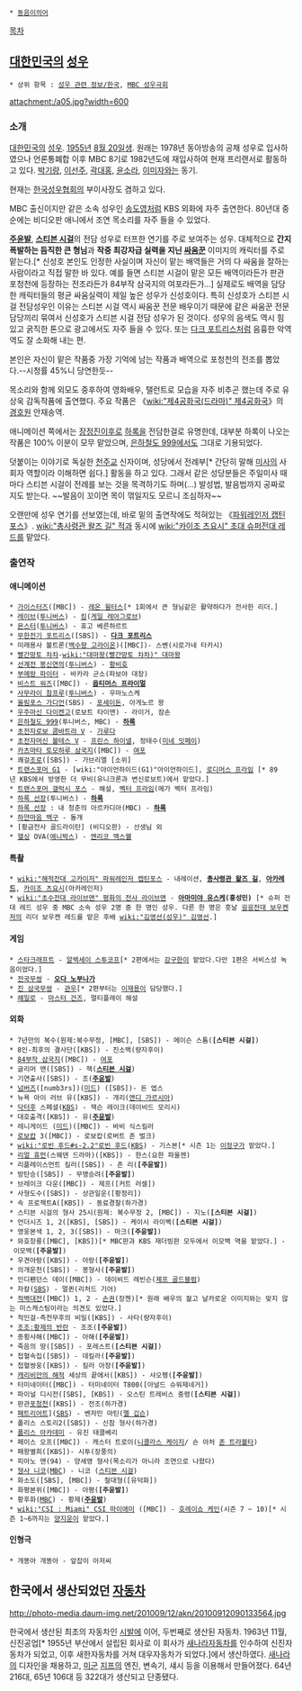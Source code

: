  * [[동음이의어]]

[[목차]]

== [[대한민국]]의 [[성우]] ==
 * 상위 항목 : [[성우 관련 정보/한국]], [[MBC 성우극회]]

attachment:/a05.jpg?width=600

=== 소개 ===
[[대한민국]]의 [[성우]]. [[1955년]] [[8월 20일]]생. 원래는 1978년 동아방송의 공채 성우로 입사하였으나 언론통폐합 이후 MBC 8기로 1982년도에 재입사하여 현재 프리랜서로 활동하고 있다. [[박기량]], [[이선주]], [[곽대홍]], [[윤소라]], [[이미자]]와는 동기.

현재는 [[한국성우협회]]의 부이사장도 겸하고 있다.

MBC 출신이지만 같은 소속 성우인 [[송도영]]처럼 KBS 외화에 자주 출연한다. 80년대 중순에는 비디오판 애니에서 조연 목소리를 자주 들을 수 있었다.

'''[[주윤발]]''', '''[[스티븐 시걸]]'''의 전담 성우로 터프한 연기를 주로 보여주는 성우. 대체적으로 '''간지 폭발하는 듬직한 큰 형님'''과 '''작중 최강자급 실력을 지닌 [[싸움꾼]]''' 이미지의 캐릭터를 주로 맡는다.[* 신성호 본인도 인정한 사실이며 자신이 맡는 배역들은 거의 다 싸움을 잘하는 사람이라고 직접 말한 바 있다. 예를 들면 스티븐 시걸이 맡은 모든 배역이라든가 판관 포청천에 등장하는 전조라든가 84부작 삼국지의 여포라든가...] 실제로도 배역을 담당한 캐릭터들의 평균 싸움실력이 제일 높은 성우가 신성호이다. 특히 신성호가 스티븐 시걸 전담성우인 이유는 스티븐 시걸 역시 싸움꾼 전문 배우이기 때문에 같은 싸움꾼 전문 담당끼리 묶여서 신성호가 스티븐 시걸 전담 성우가 된 것이다. 성우의 음색도 역시 힘 있고 굵직한 톤으로 광고에서도 자주 들을 수 있다. 또는 [[다크 포트리스]]처럼 음흉한 악역 역도 잘 소화해 내는 편.

본인은 자신이 맡은 작품중 가장 기억에 남는 작품과 배역으로 포청천의 전조를 뽑았다.--시청률 45%니 당연한듯--

목소리와 함께 외모도 중후하여 영화배우, 탤런트로 모습을 자주 비추곤 했는데 주로 유상욱 감독작품에 출연했다. 주요 작품은 《[[wiki:"제4공화국(드라마)" 제4공화국]]》의 [[경호원]] 안재송역.

애니메이션 쪽에서는 [[장정진]]이후로 [[하록]]을 전담한걸로 유명한데, 대부분 하록이 나오는 작품은 100% 이분이 모무 맡았으며, [[은하철도 999]]에서도 그대로 기용되었다.

덧붙이는 이야기로 독실한 [[천주교]] 신자이며, 성당에서 전례부[* 간단히 말해 [[미사]]의 사회자 역할이라 이해하면 쉽다.] 활동을 하고 있다. 그래서 같은 성당분들은 주일미사 때마다 스티븐 시걸이 전례를 보는 것을 목격하기도 하며(...) 발성법, 발음법까지 공짜로 지도 받는다. ~~발음이 꼬이면 목이 꺾일지도 모르니 조심하자~~

오랜만에 성우 연기를 선보였는데, 바로 밑의 출연작에도 적혀있는 《[[파워레인저 캡틴포스]]》. [[wiki:"총사령관 왈즈 길" 적]]과 동시에 [[wiki:"카이조 츠요시" 초대 슈퍼전대 레드]]를 맡았다.
=== 출연작 ===
==== 애니메이션 ====
 * [[가이스터즈]]([MBC]) - [[레온 윌터스]][* 1회에서 큰 형님같은 활약하다가 전사한 리더.]
 * [[레이브(만화)|레이브]]([[투니버스]]) - [[킹]]([[게일 레아그로브]])
 * [[몬스터(만화)|몬스터]]([[투니버스]]) - 휴고 베른하르트
 * [[무한전기 포트리스]]([SBS]) - '''[[다크 포트리스]]'''
 * 미래용사 볼트론([[백수왕 고라이온]])([MBC])- 스벤(시로가네 타카시)
 * [[빨간망토 차차]]-[[wiki:"대마왕(빨간망토 차차)" 대마왕]]
 * [[선계전 봉신연의]]([[투니버스]]) - [[황비호]]
 * [[부메랑 파이터]] - 바카라 군소(파보야 대장)
 * [[비스트 워즈]]([MBC]) - '''[[옵티머스 프라이멀]]'''
 * [[사무라이 참프루]]([[투니버스]]) - 우마노스케
 * [[올림포스 가디언]](SBS) - [[포세이돈]], 아게노르 왕
 * [[우주마신 다이켄고]](로보트 타이맨) - 라이거, 잠손
 * [[은하철도 999]](투니버스, MBC) - '''[[하록]]'''
 * [[초전자로보 콤바트라 V]] - [[가루다(초전자로보 콤바트라 V)|가루다]]
 * [[초전자머신 볼테스 V]] - [[프린스 하이넬]], 정태수([[미네 잇페이]])
 * [[카츠마타 토모하루 삼국지]]([MBC]) - [[여포]]
 * 쾌걸[[조로]]([SBS]) - 가브리엘 [소위]
 * [[트랜스포머 G1]] - [wiki:"아이언하이드(G1)"아이언하이드], [[로디머스 프라임]] [* 89년 KBS에서 방영한 더 무비(유니크론과 변신로보트)에서 맡았다.]
 * [[트랜스포머 갤럭시 포스]] - 해설, [[벡터 프라임]](메가 벡터 프라임)
 * [[하록 선장]](투니버스) - '''[[하록]]'''
 * [[하록 선장]] : 내 청춘의 아르카디아(MBC) - '''[[하록]]'''
 * [[하얀마음 백구]] - 돌개
 * [황금전사 골드라이탄] (비디오판) - 선생님 외
 * [[헬싱]] OVA([[애니박스]]) - [[엔리코 맥스웰]] 

==== 특촬 ====
 * [[wiki:"해적전대 고카이저" 파워레인저 캡틴포스]] - 내레이션, '''[[총사령관 왈즈 길]]''', '''[[아카레드]]''', [[카이조 츠요시]](아카레인저)
 * [[wiki:"초수전대 라이브맨" 평화의 전사 라이브맨]] - '''[[아마미야 유스케]](홍성민)''' [* 슈퍼 전대 레드 성우 중 MBC 소속 성우 2명 중 한 명인 성우. 다른 한 명은 훗날 [[굉굉전대 보우켄저]]의 리더 보우켄 레드를 맡은 후배 [[wiki:"김영선(성우)" 김영선]].]

==== 게임 ====
 * [[스타크래프트]] - [[알렉세이 스투코프]][* 2편에서는 [[강구한]]이 맡았다.다만 1편은 서비스성 녹음이었다.]
 * [[전국무쌍]] - '''[[오다 노부나가]]'''
 * [[진 삼국무쌍]] - [[관우]][* 2편부터는 [[이재용]]이 담당했다.]
 * [[헤일로]] - [[마스터 건즈]], 멀티플레이 해설

==== 외화 ====
 * 7년만의 복수(원제:복수무정, [MBC], [SBS]) - 메이슨 스톰('''[스티븐 시걸]''')
 * 8인-최후의 결사단([KBS]) - 진소백(량자후이)
 * [[84부작 삼국지]]([MBC]) - [[여포]]
 * 글리머 맨([SBS]) - 잭('''[[스티븐 시걸]]''')
 * 기연출사([SBS]) - 조('''[[주윤발]]''')
 * [[넘버즈]]([numb3rs])([[미드]]) ([SBS])- 돈 엡스  
 * 뉴욕 아이 러브 유([KBS]) - 개리([[앤디 가르시아]])
 * [[닥터후]] 스페셜([[KBS]]) - 잭슨 레이크(데이비드 모리시)
 * 대호출격([KBS]) - 유('''[[주윤발]]''')
 * 레니게이드 ([[미드]])([MBC]) - 바비 식스킬러
 * [[로보캅]] 3([MBC]) - 로보캅(로버트 존 벌크)
 * [[wiki:"로빈 후드#s-2.2"로빈 후드]]([[KBS]]) - 기스본[* 시즌 1는 [[이정구]]가 맡았다.]
 * [[리얼 휴먼]](스웨덴 드라마)([KBS]) - 한스(요한 파울젠)
 * 리플레이스먼트 킬러([SBS]) - 존 리('''[주윤발]''')
 * 방탄승([SBS]) - 무명승려('''[주윤발]''')
 * 브레이크 다운([MBC]) - 제프([커트 러셀])
 * 사형도수([SBS]) - 상관일운([황정리])
 * 속 프로젝트A([KBS]) - 동료경찰(하가경)
 * 스티븐 시걸의 형사 25시(원제: 복수무정 2, [MBC]) - 지노('''[스티븐 시걸]''')
 * 언더시즈 1, 2([KBS], [SBS]) - 케이시 라이벡('''[스티븐 시걸]''')
 * 영웅본색 1, 2, 3([SBS]) - 마크('''[주윤발]''')
 * 와호장룡([MBC], [KBS])[* MBC판과 KBS 재더빙판 모두에서 이모백 역을 맡았다.] - 이모백('''[주윤발]''')
 * 우견아랑([KBS]) - 아랑('''[주윤발]''')
 * 의개운천([SBS]) - 봉형사('''[주윤발]''')
 * 인디펜던스 데이([MBC]) - 데이비드 레빈슨([[제프 골드블럼]])
 * 자칼([[SBS]]) - 멀퀸(리처드 기어)
 * [[적벽대전]]([MBC]) 1, 2 - [[손권]](장첸)[* 원래 배우의 젊고 날카로운 이미지와는 맞지 않는 미스캐스팅이라는 의견도 있었다.]
 * 적인걸-측천무후의 비밀([KBS]) - 사타(량자후이)
 * [[조조:황제의 반란]] - 조조('''[주윤발]''')
 * 종횡사해([MBC]) - 아해('''[주윤발]''')
 * 죽음의 땅([SBS]) - 포레스트('''[스티븐 시걸]''')
 * 첩혈속집([SBS]) - 데킬라('''[주윤발]''')
 * 첩혈쌍웅([KBS]) - 킬러 아장('''[주윤발]''')
 * [[캐리비안의 해적]] 세상의 끝에서([KBS]) - 샤오펭('''[주윤발]''')
 * 터미네이터([MBC]) - 터미네이터 T800([아널드 슈워제네거])
 * 파이널 디시전([SBS], [KBS]) - 오스틴 트레비스 중령('''[스티븐 시걸]''') 
 * 판관[[포청천]]([KBS]) - 전조(하가경)
 * [[패트리어트]]]([[SBS]]) - 벤자민 마틴([[멜 깁슨]])
 * 폴리스 스토리2([SBS]) - 신참 형사(하가경)
 * [[폴리스 아카데미]] - 유진 태클베리
 * 페이스 오프([MBC]) - 캐스터 트로이([[니콜라스 케이지]]/ 숀 아처 [[존 트라볼타]])
 * 패왕별희([KBS])- 시투(장풍의)
 * 피아노 맨(94) - 양세영 형사(목소리가 아니라 조연으로 나왔다)
 * [[형사 니코]]([[MBC]]) - 니코 ([[스티븐 시걸]])
 * 화소도([SBS], [MBC]) - 철대형([유덕화])
 * 화평본위([MBC]) - 아평('''[주윤발]''')
 * 황후화([[MBC]]) - 황제('''[[주윤발]]''')
 * [[wiki:"CSI : Miami" CSI 마이애미]] ([MBC]) - [[호레이쇼 케인]](시즌 7 ~ 10)[* 시즌 1~6까지는 [[양지운]]이 맡았다.]

==== 인형극 ====
 * 개똥아 개똥아 - 앞잡이 아저씨

== 한국에서 생산되었던 [[자동차]] ==
http://photo-media.daum-img.net/201009/12/akn/20100912090133564.jpg

한국에서 생산된 최초의 자동차인 [[시발]]에 이어, 두번째로 생산된 자동차. 1963년 11월, 신진공업[* 1955년 부산에서 설립된 회사로 이 회사가 [[새나라자동차]]를 인수하여 신진자동차가 되었고, 이후 새한자동차를 거쳐 대우자동차가 되었다.]에서 생산하였다. [[새나라]]의 디자인을 채용하고, [[미군]] [[지프]]의 엔진, 변속기, 섀시 등을 이용해서 만들어졌다. 64년 216대, 65년 106대 등 322대가 생산되고 단종됐다.
